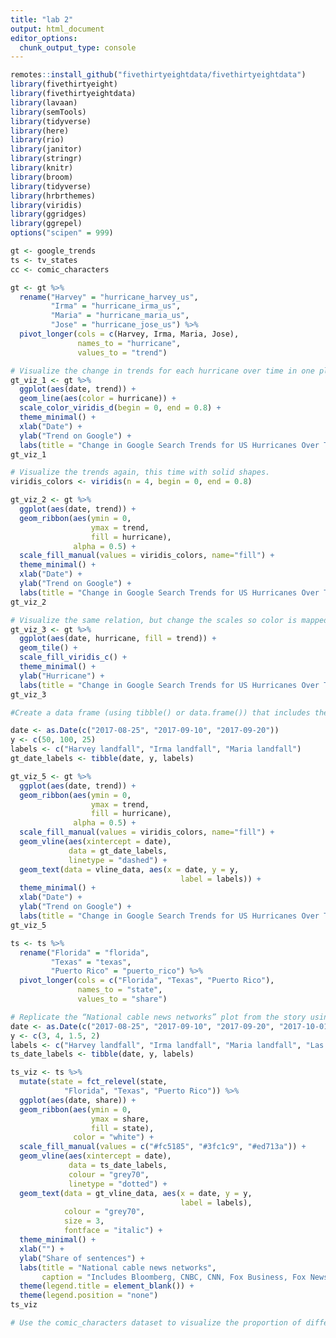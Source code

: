 ```yaml
---
title: "lab 2"
output: html_document
editor_options: 
  chunk_output_type: console
---
```


```r
remotes::install_github("fivethirtyeightdata/fivethirtyeightdata")
library(fivethirtyeight)
library(fivethirtyeightdata)
library(lavaan)
library(semTools)
library(tidyverse)
library(here)
library(rio)
library(janitor)
library(stringr)
library(knitr)
library(broom)
library(tidyverse)
library(hrbrthemes)
library(viridis)
library(ggridges)
library(ggrepel)
options("scipen" = 999)
```

```r
gt <- google_trends
ts <- tv_states
cc <- comic_characters

```

```r
gt <- gt %>% 
  rename("Harvey" = "hurricane_harvey_us",
         "Irma" = "hurricane_irma_us",
         "Maria" = "hurricane_maria_us",
         "Jose" = "hurricane_jose_us") %>% 
  pivot_longer(cols = c(Harvey, Irma, Maria, Jose), 
               names_to = "hurricane", 
               values_to = "trend")

# Visualize the change in trends for each hurricane over time in one plot with three scales. Map color to a discrete scale.
gt_viz_1 <- gt %>% 
  ggplot(aes(date, trend)) +
  geom_line(aes(color = hurricane)) +
  scale_color_viridis_d(begin = 0, end = 0.8) +
  theme_minimal() +
  xlab("Date") +
  ylab("Trend on Google") +
  labs(title = "Change in Google Search Trends for US Hurricanes Over Time (Aug-Sept 2017)")
gt_viz_1

# Visualize the trends again, this time with solid shapes.
viridis_colors <- viridis(n = 4, begin = 0, end = 0.8)

gt_viz_2 <- gt %>% 
  ggplot(aes(date, trend)) +
  geom_ribbon(aes(ymin = 0, 
                  ymax = trend, 
                  fill = hurricane),
              alpha = 0.5) +
  scale_fill_manual(values = viridis_colors, name="fill") +
  theme_minimal() +
  xlab("Date") +
  ylab("Trend on Google") +
  labs(title = "Change in Google Search Trends for US Hurricanes Over Time (Aug-Sept 2017)")
gt_viz_2

# Visualize the same relation, but change the scales so color is mapped to a continuous scale.
gt_viz_3 <- gt %>% 
  ggplot(aes(date, hurricane, fill = trend)) +
  geom_tile() +
  scale_fill_viridis_c() +
  theme_minimal() +
  ylab("Hurricane") +
  labs(title = "Change in Google Search Trends for US Hurricanes Over Time (Aug-Sept 2017)")
gt_viz_3

#Create a data frame (using tibble() or data.frame()) that includes the dates that each hurricane made landfall. Annotate one of your first two plots to include these reference points with vertical lines (Hint: use geom_vline(), specifying the data source for this layer as this new dataset). You do not have to include text annotations - just the vertical lines, but if you would like to try, look into geom_text() or geom_label(). 

date <- as.Date(c("2017-08-25", "2017-09-10", "2017-09-20"))
y <- c(50, 100, 25)
labels <- c("Harvey landfall", "Irma landfall", "Maria landfall")
gt_date_labels <- tibble(date, y, labels)

gt_viz_5 <- gt %>% 
  ggplot(aes(date, trend)) +
  geom_ribbon(aes(ymin = 0, 
                  ymax = trend, 
                  fill = hurricane),
              alpha = 0.5) +
  scale_fill_manual(values = viridis_colors, name="fill") +
  geom_vline(aes(xintercept = date), 
             data = gt_date_labels,
             linetype = "dashed") +
  geom_text(data = vline_data, aes(x = date, y = y, 
                                      label = labels)) + 
  theme_minimal() +
  xlab("Date") +
  ylab("Trend on Google") +
  labs(title = "Change in Google Search Trends for US Hurricanes Over Time (Aug-Sept 2017)")
gt_viz_5

```

```r
ts <- ts %>% 
  rename("Florida" = "florida",
         "Texas" = "texas",
         "Puerto Rico" = "puerto_rico") %>% 
  pivot_longer(cols = c("Florida", "Texas", "Puerto Rico"), 
               names_to = "state", 
               values_to = "share")

# Replicate the “National cable news networks” plot from the story using the tv_states data. Don’t worry about all the labels. Try to match the colors but don’t worry about getting them exact.
date <- as.Date(c("2017-08-25", "2017-09-10", "2017-09-20", "2017-10-01"))
y <- c(3, 4, 1.5, 2)
labels <- c("Harvey landfall", "Irma landfall", "Maria landfall", "Las Vegas shooting")
ts_date_labels <- tibble(date, y, labels)

ts_viz <- ts %>% 
  mutate(state = fct_relevel(state, 
            "Florida", "Texas", "Puerto Rico")) %>%
  ggplot(aes(date, share)) +
  geom_ribbon(aes(ymin = 0, 
                  ymax = share, 
                  fill = state),
              color = "white") +
  scale_fill_manual(values = c("#fc5185", "#3fc1c9", "#ed713a")) +
  geom_vline(aes(xintercept = date), 
             data = ts_date_labels,
             colour = "grey70",
             linetype = "dotted") +
  geom_text(data = gt_vline_data, aes(x = date, y = y, 
                                      label = labels), 
            colour = "grey70",
            size = 3,
            fontface = "italic") +
  theme_minimal() +
  xlab("") +
  ylab("Share of sentences") +
  labs(title = "National cable news networks",
       caption = "Includes Bloomberg, CNBC, CNN, Fox Business, Fox News, and MSNBC.") +
  theme(legend.title = element_blank()) +
  theme(legend.position = "none")
ts_viz
```

```r
# Use the comic_characters dataset to visualize the proportion of different genders using at least three different methods. With your final visualization, make any additional modifications you think would help reduce the cognitive load necessary to comprehend the figure.


```
